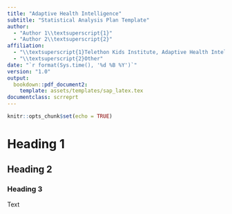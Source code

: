 ```yaml
---
title: "Adaptive Health Intelligence"
subtitle: "Statistical Analysis Plan Template"
author:
  - "Author 1\\textsuperscript{1}"
  - "Author 2\\textsuperscript{2}"
affiliation:
  - "\\textsuperscript{1}Telethon Kids Institute, Adaptive Health Intelligence"
  - "\\textsuperscript{2}Other"
date: "`r format(Sys.time(), '%d %B %Y')`"
version: "1.0"
output: 
  bookdown::pdf_document2:
    template: assets/templates/sap_latex.tex
documentclass: scrreprt
---
```


```r
knitr::opts_chunk$set(echo = TRUE)
```

# Heading 1

## Heading 2

### Heading 3

Text
